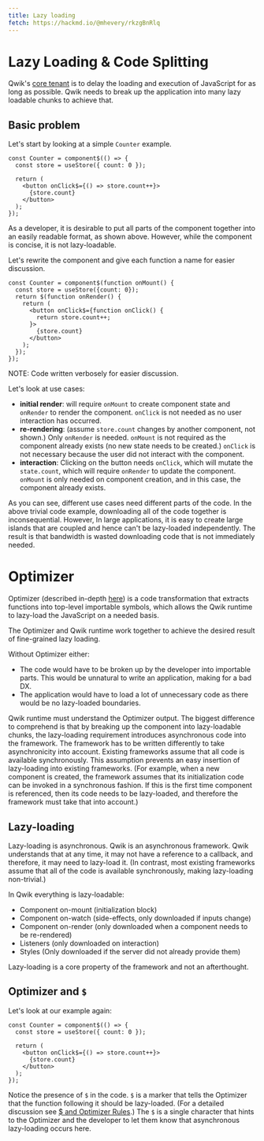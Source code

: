 ```yaml
---
title: Lazy loading
fetch: https://hackmd.io/@mhevery/rkzgBnRlq
---
```


# Lazy Loading & Code Splitting

Qwik's [core tenant](./philosophy.mdx) is to delay the loading and execution of JavaScript for as long as possible. Qwik needs to break up the application into many lazy loadable chunks to achieve that.

## Basic problem

Let's start by looking at a simple `Counter` example.

```tsx
const Counter = component$(() => {
  const store = useStore({ count: 0 });

  return (
    <button onClick$={() => store.count++}>
      {store.count}
    </button>
  );
});
```

As a developer, it is desirable to put all parts of the component together into an easily readable format, as shown above. However, while the component is concise, it is not lazy-loadable.

Let's rewrite the component and give each function a name for easier discussion.

```tsx
const Counter = component$(function onMount() {
  const store = useStore({count: 0});
  return $(function onRender() {
    return (
      <button onClick$={function onClick() {
        return store.count++;
      }>
        {store.count}
      </button>
    );
  });
});
```

NOTE: Code written verbosely for easier discussion.

Let's look at use cases:

- **initial render**: will require `onMount` to create component state and `onRender` to render the component. `onClick` is not needed as no user interaction has occurred.
- **re-rendering**: (assume `store.count` changes by another component, not shown.) Only `onRender` is needed. `onMount` is not required as the component already exists (no new state needs to be created.) `onClick` is not necessary because the user did not interact with the component.
- **interaction**: Clicking on the button needs `onClick`, which will mutate the `state.count`, which will require `onRender` to update the component. `onMount` is only needed on component creation, and in this case, the component already exists.

As you can see, different use cases need different parts of the code. In the above trivial code example, downloading all of the code together is inconsequential. However, In large applications, it is easy to create large islands that are coupled and hence can't be lazy-loaded independently. The result is that bandwidth is wasted downloading code that is not immediately needed.

# Optimizer

Optimizer (described in-depth [here](./optimizer/overview.mdx)) is a code transformation that extracts functions into top-level importable symbols, which allows the Qwik runtime to lazy-load the JavaScript on a needed basis.

The Optimizer and Qwik runtime work together to achieve the desired result of fine-grained lazy loading.

Without Optimizer either:

- The code would have to be broken up by the developer into importable parts. This would be unnatural to write an application, making for a bad DX.
- The application would have to load a lot of unnecessary code as there would be no lazy-loaded boundaries.

Qwik runtime must understand the Optimizer output. The biggest difference to comprehend is that by breaking up the component into lazy-loadable chunks, the lazy-loading requirement introduces asynchronous code into the framework. The framework has to be written differently to take asynchronicity into account. Existing frameworks assume that all code is available synchronously. This assumption prevents an easy insertion of lazy-loading into existing frameworks. (For example, when a new component is created, the framework assumes that its initialization code can be invoked in a synchronous fashion. If this is the first time component is referenced, then its code needs to be lazy-loaded, and therefore the framework must take that into account.)

## Lazy-loading

Lazy-loading is asynchronous. Qwik is an asynchronous framework. Qwik understands that at any time, it may not have a reference to a callback, and therefore, it may need to lazy-load it. (In contrast, most existing frameworks assume that all of the code is available synchronously, making lazy-loading non-trivial.)

In Qwik everything is lazy-loadable:

- Component on-mount (initialization block)
- Component on-watch (side-effects, only downloaded if inputs change)
- Component on-render (only downloaded when a component needs to be re-rendered)
- Listeners (only downloaded on interaction)
- Styles (Only downloaded if the server did not already provide them)

Lazy-loading is a core property of the framework and not an afterthought.

## Optimizer and `$`

Let's look at our example again:

```tsx
const Counter = component$(() => {
  const store = useStore({ count: 0 });

  return (
    <button onClick$={() => store.count++}>
      {store.count}
    </button>
  );
});
```

Notice the presence of `$` in the code. `$` is a marker that tells the Optimizer that the function 
following it should be lazy-loaded. (For a detailed discussion see [$ and Optimizer Rules](./optimizer/rules.mdx).) 
The `$` is a single character that hints to the Optimizer and the developer to let them know 
that asynchronous lazy-loading occurs here.
